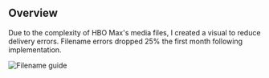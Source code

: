 ## Overview

Due to the complexity of HBO Max's media files, I created a visual to reduce delivery errors. Filename errors dropped 25% the first month following implementation. 

![Filename guide](/static/filename.png)